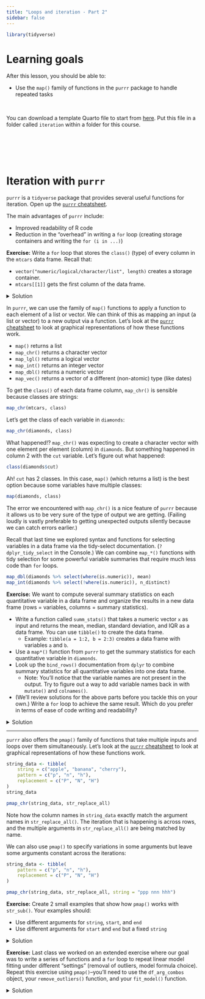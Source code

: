 ```yaml
---
title: "Loops and iteration - Part 2"
sidebar: false
---
```


```r
library(tidyverse)
```

# Learning goals

After this lesson, you should be able to:

- Use the `map()` family of functions in the `purrr` package to handle repeated tasks

<br>

You can download a template Quarto file to start from [here](activity_templates/12-iteration-2.qmd). Put this file in a folder called `iteration` within a folder for this course.


<br><br><br><br>


# Iteration with `purrr`

`purrr` is a `tidyverse` package that provides several useful functions for iteration. Open up the [`purrr` cheatsheet](https://rstudio.github.io/cheatsheets/purrr.pdf).

The main advantages of `purrr` include:

- Improved readability of R code
- Reduction in the "overhead" in writing a `for` loop (creating storage containers and writing the `for (i in ...)`)

**Exercise:** Write a `for` loop that stores the `class()` (type) of every column in the `mtcars` data frame. Recall that:

- `vector("numeric/logical/character/list", length)` creates a storage container.
- `mtcars[[1]]` gets the first column of the data frame.

<details>
    <summary>Solution</summary>

```r
col_classes <- vector("character", ncol(mtcars))

# Data frames are **lists** of columns, so this loop iterates over the columns
for (i in seq_along(mtcars)) {
    col_classes[i] <- class(mtcars[[i]])
}
```

</details>

In `purrr`, we can use the family of `map()` functions to apply a function to each element of a list or vector. We can think of this as mapping an input (a list or vector) to a new output via a function. Let's look at the [`purrr` cheatsheet](https://rstudio.github.io/cheatsheets/purrr.pdf) to look at graphical representations of how these functions work.

- `map()` returns a list
- `map_chr()` returns a character vector
- `map_lgl()` returns a logical vector
- `map_int()` returns an integer vector
- `map_dbl()` returns a numeric vector
- `map_vec()` returns a vector of a different (non-atomic) type (like dates)

To get the `class()` of each data frame column, `map_chr()` is sensible because classes are strings:

```r
map_chr(mtcars, class)
```

Let's get the class of each variable in `diamonds`:

```r
map_chr(diamonds, class)
```

What happened!? `map_chr()` was expecting to create a character vector with one element per element (column) in `diamonds`. But something happened in column 2 with the `cut` variable. Let's figure out what happened:

```r
class(diamonds$cut)
```

Ah! `cut` has 2 classes. In this case, `map()` (which returns a list) is the best option because some variables have multiple classes:

```r
map(diamonds, class)
```

The error we encountered with `map_chr()` is a nice feature of `purrr` because it allows us to be very sure of the type of output we are getting. (Failing loudly is vastly preferable to getting unexpected outputs silently because we can catch errors earlier.)

Recall that last time we explored syntax and functions for selecting variables in a data frame via the tidy-select documentation. (`?dplyr_tidy_select` in the Console.) We can combine `map_*()` functions with tidy selection for some powerful variable summaries that require much less code than `for` loops.

```r
map_dbl(diamonds %>% select(where(is.numeric)), mean)
map_int(diamonds %>% select(!where(is.numeric)), n_distinct)
```

**Exercise:** We want to compute several summary statistics on each quantitative variable in a data frame and organize the results in a new data frame (rows = variables, columns = summary statistics).

- Write a function called `summ_stats()` that takes a numeric vector `x` as input and returns the mean, median, standard deviation, and IQR as a data frame. You can use `tibble()` to create the data frame.
    - Example: `tibble(a = 1:2, b = 2:3)` creates a data frame with variables `a` and `b`.
- Use a `map*()` function from `purrr` to get the summary statistics for each quantitative variable in `diamonds`.
- Look up the `bind_rows()` documentation from `dplyr` to combine summary statistics for all quantitative variables into one data frame.
    - Note: You'll notice that the variable names are not present in the output. Try to figure out a way to add variable names back in with `mutate()` and `colnames()`.
- (We'll review solutions for the above parts before you tackle this on your own.) Write a `for` loop to achieve the same result. Which do you prefer in terms of ease of code writing and readability?

<details>
    <summary>Solution</summary>

```r
summ_stats <- function(x) {
    tibble(
        mean = mean(x, na.rm = TRUE),
        median = median(x, na.rm = TRUE),
        sd = sd(x, na.rm = TRUE),
        iqr = IQR(x, na.rm = TRUE)
    )
}

diamonds_num <- diamonds %>% select(where(is.numeric))
diamonds_summ_stats <- map(diamonds_num, summ_stats) %>% bind_rows()
diamonds_summ_stats
diamonds_summ_stats %>% mutate(variable = colnames(diamonds_num))

# Another way
diamonds_summ_stats <- map(diamonds_num, summ_stats) %>% set_names(colnames(diamonds_num)) %>% bind_rows(.id = "variable")
diamonds_summ_stats
```

```r
# with a for loop
diamonds_summ_stats2 <- vector("list", length = ncol(diamonds_num))
for (i in seq_along(diamonds_num)) {
    diamonds_summ_stats2[[i]] <- summ_stats(diamonds_num[[i]])
}
diamonds_summ_stats2 %>%
    set_names(colnames(diamonds_num)) %>%
    bind_rows(.id = "variable")
```


</details>


----------


`purrr` also offers the `pmap()` family of functions that take multiple inputs and loops over them simultaneously. Let's look at the [`purrr` cheatsheet](https://rstudio.github.io/cheatsheets/purrr.pdf) to look at graphical representations of how these functions work.

```r
string_data <- tibble(
    string = c("apple", "banana", "cherry"),
    pattern = c("p", "n", "h"),
    replacement = c("P", "N", "H")
)
string_data

pmap_chr(string_data, str_replace_all)
```

Note how the column names in `string_data` exactly match the argument names in `str_replace_all()`. The iteration that is happening is across rows, and the multiple arguments in `str_replace_all()` are being matched by name.

We can also use `pmap()` to specify variations in some arguments but leave some arguments constant across the iterations:

```r
string_data <- tibble(
    pattern = c("p", "n", "h"),
    replacement = c("P", "N", "H")
)

pmap_chr(string_data, str_replace_all, string = "ppp nnn hhh")
```

**Exercise:** Create 2 small examples that show how `pmap()` works with `str_sub()`. Your examples should:

- Use different arguments for `string`, `start`, and `end`
- Use different arguments for `start` and `end` but a fixed `string`

<details>
    <summary>Solution</summary>

```r
string_data <- tibble(
    string = c("apple", "banana", "cherry"),
    start = c(1, 2, 4),
    end = c(2, 3, 5)
)

pmap_chr(string_data, str_sub)

string_data <- tibble(
    start = c(1, 2, 4),
    end = c(2, 3, 5)
)
pmap_chr(string_data, str_sub, string = "abcde")
```

</details>

**Exercise:** Last class we worked on an extended exercise where our goal was to write a series of functions and a `for` loop to repeat linear model fitting under different "settings" (removal of outliers, model formula choice). Repeat this exercise using `pmap()`--you'll need to use the `df_arg_combos` object, your `remove_outliers()` function, and your `fit_model()` function.

<details>
    <summary>Solution</summary>

```r
pmap(df_arg_combos, fit_model, data = diamonds)
```

</details>
